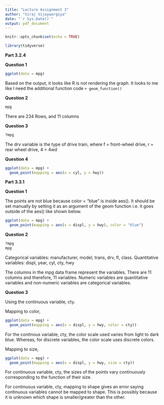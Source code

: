```yaml
---
title: "Lecture Assignment 3"
author: "Viraj Vijaywargiya"
date: "`r Sys.Date()`"
output: pdf_document
---
```


```r
knitr::opts_chunk$set(echo = TRUE)
```

```r
library(tidyverse)
```


\newpage <!-- Try taking this out and see what happens --->
**Part 3.2.4**

**Question 1**

```r

ggplot(data = mpg)

```


Based on the output, it looks like R is not rendering the graph. It looks to me like I need the additional function code  `+ geom_function()`

\newpage
**Question 2**
```r

mpg

```

There are 234 Rows, and 11 columns

**Question 3**
```r
?mpg
```

The drv variable is the type of drive train, where f = front-wheel drive, r = rear wheel drive, 4 = 4wd

\newpage

**Question 4**

```r
ggplot(data = mpg) + 
  geom_point(mapping = aes(x = cyl, y = hwy))
```

\newpage

**Part 3.3.1**

**Question 1**

The points are not blue because color = "blue" is inside aes(). It should be set manually by setting it as an argument of the geom function i.e. it goes outside of the aes() like shown below. 

```r
ggplot(data = mpg) + 
  geom_point(mapping = aes(x = displ, y = hwy), color = "blue")
```


**Question 2**

```r
?mpg
mpg
```

Categorical variables: manufacturer, model, trans, drv, fl, class.
Quantitative variables: displ, year, cyl, cty, hwy

The columns in the mpg data frame represent the variables. There are 11 columns and therefore, 11 variables. Numeric variables are quantitative variables and non-numeric variables are categorical variables.


**Question 3**

Using the continuous variable, cty.

Mapping to color,
```r
ggplot(data = mpg) + 
  geom_point(mapping = aes(x = displ, y = hwy, color = cty))
```

For the continous variable, cty, the color scale used varies from light to dark blue. Whereas, for discrete variables, the color scale uses discrete colors.

Mapping to size,
```r
ggplot(data = mpg) + 
  geom_point(mapping = aes(x = displ, y = hwy, size = cty))
```

For continuous variable, cty, the sizes of the points vary continuously corresponding to the function of their size.



For continuous variable, cty, mapping to shape gives an error saying continuous variables cannot be mapped to shape. This is possibly because it is unknown which shape is smaller/greater than the other. 




